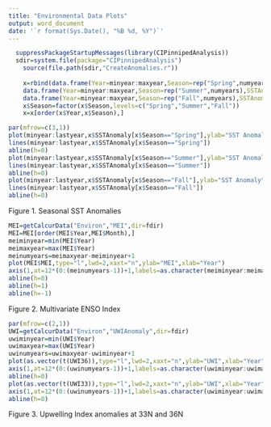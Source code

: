 ---
title: "Environmental Data Plots"
output: word_document
date: '`r format(Sys.Date(), "%B %d, %Y")`'
---


```{r,results="hide",echo=FALSE}
  suppressPackageStartupMessages(library(CIPinnipedAnalysis))
  sdir=system.file(package="CIPinnipedAnalysis")
	source(file.path(sdir,"CreateAnomalies.r"))
	 
	x=rbind(data.frame(Year=minyear:maxyear,Season=rep("Spring",numyears),SSTAnomaly=JantoMayAnomalies[1:numyears]),
    data.frame(Year=minyear:maxyear,Season=rep("Summer",numyears),SSTAnomaly=JunetoSeptAnomalies[1:numyears]),
    data.frame(Year=minyear:maxyear,Season=rep("Fall",numyears),SSTAnomaly=OcttoDecAnomalies[1:numyears]) )
    x$Season=factor(x$Season,levels=c("Spring","Summer","Fall"))
    x=x[order(x$Year,x$Season),]

```



```{r,echo=FALSE,fig.width=6,fig.height=7,dpi=300}
par(mfrow=c(3,1))
plot(minyear:lastyear,x$SSTAnomaly[x$Season=="Spring"],ylab="SST Anomaly",main="Winter/Spring (Jan-May)",xlab="")
lines(minyear:lastyear,x$SSTAnomaly[x$Season=="Spring"])
abline(h=0)
plot(minyear:lastyear,x$SSTAnomaly[x$Season=="Summer"],ylab="SST Anomaly",main="Summer (June-Sept)",xlab="")
lines(minyear:lastyear,x$SSTAnomaly[x$Season=="Summer"])
abline(h=0)
plot(minyear:lastyear,x$SSTAnomaly[x$Season=="Fall"],ylab="SST Anomaly",main="Fall (Oct-Dec)",xlab="")
lines(minyear:lastyear,x$SSTAnomaly[x$Season=="Fall"])
abline(h=0)
```

Figure 1. Seasonal SST Anomalies


```{r,echo=FALSE,fig.width=6,fig.height=7,dpi=300}
MEI=getCalcurData("Environ","MEI",dir=fdir)
MEI=MEI[order(MEI$Year,MEI$Month),]
meiminyear=min(MEI$Year)
meimaxyear=max(MEI$Year)
meinumyears=meimaxyear-meiminyear+1
plot(MEI$MEI,type="l",lwd=2,xaxt="n",ylab="MEI",xlab="Year")
axis(1,at=12*(0:(meinumyears-1))+1,labels=as.character(meiminyear:meimaxyear))
abline(h=0)
abline(h=1)
abline(h=-1)
```

Figure 2. Multivariate ENSO Index



```{r,echo=FALSE,fig.width=6,fig.height=7,dpi=300}
par(mfrow=c(2,1))
UWI=getCalcurData("Environ","UWIAnomaly",dir=fdir)
uwiminyear=min(UWI$Year)
uwimaxyear=max(UWI$Year)
uwinumyears=uwimaxyear-uwiminyear+1
plot(as.vector(t(UWI36)),type="l",lwd=2,xaxt="n",ylab="UWI",xlab="Year",main="36N122W")
axis(1,at=12*(0:(uwinumyears-1))+1,labels=as.character(uwiminyear:uwimaxyear))
abline(h=0)
plot(as.vector(t(UWI33)),type="l",lwd=2,xaxt="n",ylab="UWI",xlab="Year",main="33N119W")
axis(1,at=12*(0:(uwinumyears-1))+1,labels=as.character(uwiminyear:uwimaxyear))
abline(h=0)
```

Figure 3. Upwelling Index anomalies at 33N and 36N

